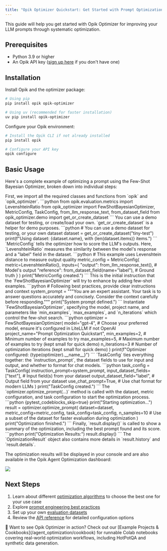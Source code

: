 ```yaml
---
title: "Opik Optimizer Quickstart: Get Started with Prompt Optimization"
---
```

This guide will help you get started with Opik Optimizer for improving your LLM
prompts through systematic optimization.

## Prerequisites

- Python 3.9 or higher
- An Opik API key ([sign up here](https://www.comet.com/signup?from=llm) if you don't have one)

## Installation

Install Opik and the optimizer package:

```bash
# Using pip
pip install opik opik-optimizer

# Using uv (recommended for faster installation)
uv pip install opik-optimizer
```

Configure your Opik environment:

```bash
# Install the Opik CLI if not already installed
pip install opik

# Configure your API key
opik configure
```

## Basic Usage

Here's a complete example of optimizing a prompt using the Few-Shot Bayesian Optimizer, broken down into individual steps:

<Steps>
  <Step title="1. Import necessary modules">
    First, we import all the required classes and functions from `opik` and `opik_optimizer`.
    ```python
    from opik.evaluation.metrics import LevenshteinRatio
    from opik_optimizer import FewShotBayesianOptimizer, MetricConfig, TaskConfig, from_llm_response_text, from_dataset_field
    from opik_optimizer.demo import get_or_create_dataset
    ```
  </Step>
  <Step title="2. Define your evaluation dataset">
    You can use a demo dataset for testing, or create/load your own. `get_or_create_dataset` is a helper for demo purposes.
    ```python
    # You can use a demo dataset for testing, or your own dataset
    dataset = get_or_create_dataset("tiny-test")
    print(f"Using dataset: {dataset.name}, with {len(dataset.items)} items.")
    ```
  </Step>
  <Step title="3. Configure the evaluation metric">
    `MetricConfig` tells the optimizer how to score the LLM's outputs. Here, `LevenshteinRatio` measures the similarity between the model's response and a "label" field in the dataset.
    ```python
    # This example uses Levenshtein distance to measure output quality
    metric_config = MetricConfig(
        metric=LevenshteinRatio(),
        inputs={
            "output": from_llm_response_text(),  # Model's output
            "reference": from_dataset_field(name="label"),  # Ground truth
        }
    )
    print("MetricConfig created.")
    ```
  </Step>
  <Step title="4. Define your base prompt">
    This is the initial instruction that the `FewShotBayesianOptimizer` will try to enhance by adding few-shot examples.
    ```python
    # Following best practices, provide clear instructions and context
    system_prompt = """You are an expert assistant. Your task is to answer questions
    accurately and concisely. Consider the context carefully before responding."""
    print("System prompt defined.")
    ```
  </Step>
  <Step title="5. Choose and configure an optimizer">
    Instantiate `FewShotBayesianOptimizer`, specifying the model, project name, and parameters like `min_examples`, `max_examples`, and `n_iterations` which control the few-shot search.
    ```python
    optimizer = FewShotBayesianOptimizer(
        model="gpt-4",  # Choose your preferred model, ensure it's configured in LiteLLM if not OpenAI
        project_name="Prompt Optimization Quickstart",
        min_examples=2,  # Minimum number of examples to try
        max_examples=5,  # Maximum number of examples to try (kept small for quick demo)
        n_iterations=3   # Number of optimization iterations (kept small for quick demo)
    )
    print(f"Optimizer configured: {type(optimizer).__name__}")
    ```
  </Step>
  <Step title="6. Configure the task">
    `TaskConfig` ties everything together: the `instruction_prompt`, the dataset fields to use for input and output, and whether to format for chat models.
    ```python
    task_config = TaskConfig(
        instruction_prompt=system_prompt,
        input_dataset_fields=["text"],  # Input field(s) from your dataset
        output_dataset_field="label",   # Output field from your dataset
        use_chat_prompt=True,  # Use chat format for modern LLMs
    )
    print("TaskConfig created.")
    ```
  </Step>
  <Step title="7. Run the optimization">
    The `optimizer.optimize_prompt(...)` method is called with the dataset, metric configuration, and task configuration to start the optimization process.
    ```python {pytest_codeblocks_skip=true}
    print("Starting optimization...")
    result = optimizer.optimize_prompt(
        dataset=dataset,
        metric_config=metric_config,
        task_config=task_config,
        n_samples=10 # Use a subset of the dataset for faster evaluation during optimization
    )
    print("Optimization finished.")
    ```
  </Step>
  <Step title="8. View the results">
    Finally, `result.display()` is called to show a summary of the optimization, including the best prompt found and its score.
    ```python
    print("Optimization Results:")
    result.display() 
    ```
    The `OptimizationResult` object also contains more details in `result.history` and `result.details`.
  </Step>
</Steps>

The optimization results will be displayed in your console and are also available in the
Opik Agent Optimization dashboard:

<Frame>
  <img src="/img/agent_optimization/trial_dashboard.png" />
</Frame>

## Next Steps

1. Learn about different [optimization algorithms](/agent_optimization/overview#optimization-algorithms) to choose the best one for your use case
2. Explore [prompt engineering best practices](/agent_optimization/best_practices/prompt_engineering)
3. Set up your own [evaluation datasets](/agent_optimization/opik_optimizer/datasets)
4. Review the [API reference](/agent_optimization/opik_optimizer/reference) for detailed configuration options

<Info>
  🚀 Want to see Opik Optimizer in action? Check out our [Example Projects & Cookbooks](/agent_optimization/cookbook) for runnable Colab notebooks covering real-world optimization workflows, including HotPotQA and synthetic data generation.
</Info>
